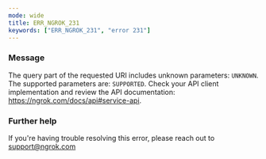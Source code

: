 ```yaml
---
mode: wide
title: ERR_NGROK_231
keywords: ["ERR_NGROK_231", "error 231"]
---
```



### Message

The query part of the requested URI includes unknown parameters: `UNKNOWN`. The supported parameters are: `SUPPORTED`. Check your API client implementation and review the API documentation: https://ngrok.com/docs/api#service-api.

<ErrorDetails />

### Further help

If you're having trouble resolving this error, please reach out to [support@ngrok.com](mailto:support@ngrok.com?subject=Help%20with%20ERR_NGROK_231)
